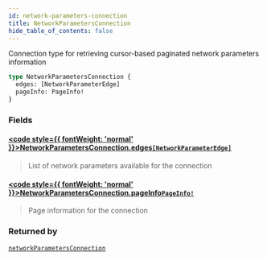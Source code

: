 ```yaml
---
id: network-parameters-connection
title: NetworkParametersConnection
hide_table_of_contents: false
---
```








Connection type for retrieving cursor-based paginated network parameters information

```graphql
type NetworkParametersConnection {
  edges: [NetworkParameterEdge]
  pageInfo: PageInfo!
}
```


### Fields

#### [<code style={{ fontWeight: 'normal' }}>NetworkParametersConnection.<b>edges</b></code>](#)<Bullet />[`[NetworkParameterEdge]`](/docs/testnet/graphql/objects/network-parameter-edge) <Badge class="secondary" text="list"/> <Badge class="secondary" text="object"/>
> List of network parameters available for the connection
> 

#### [<code style={{ fontWeight: 'normal' }}>NetworkParametersConnection.<b>pageInfo</b></code>](#)<Bullet />[`PageInfo!`](/docs/testnet/graphql/objects/page-info) <Badge class="secondary" text="non-null"/> <Badge class="secondary" text="object"/>
> Page information for the connection
> 



### Returned by

[`networkParametersConnection`](/docs/testnet/graphql/queries/network-parameters-connection)  <Badge class="secondary" text="query"/>




